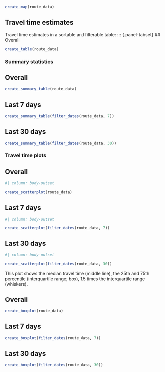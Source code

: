 ```r
create_map(route_data)
```

## Travel time estimates
Travel time estimates in a sortable and filterable table:
::: {.panel-tabset}
## Overall
```r
create_table(route_data)
```



### Summary statistics
::: {.panel-tabset}
## Overall
```r
create_summary_table(route_data)
```

## Last 7 days
```r
create_summary_table(filter_dates(route_data, 7))
```

## Last 30 days
```r
create_summary_table(filter_dates(route_data, 30))
```
:::

### Travel time plots

::: {.panel-tabset}
## Overall
```r
#| column: body-outset

create_scatterplot(route_data)
```

## Last 7 days

```r
#| column: body-outset

create_scatterplot(filter_dates(route_data, 7))
```

## Last 30 days

```r
#| column: body-outset

create_scatterplot(filter_dates(route_data, 30))
```
:::

This plot shows the median travel time (middle line), the 25th and 75th percentile (interquartile range; box), 1.5 times the interquartile range (whiskers).

::: {.panel-tabset}
## Overall
```r
create_boxplot(route_data)
```

## Last 7 days
```r
create_boxplot(filter_dates(route_data, 7))
```

## Last 30 days
```r
create_boxplot(filter_dates(route_data, 30))
```
:::
